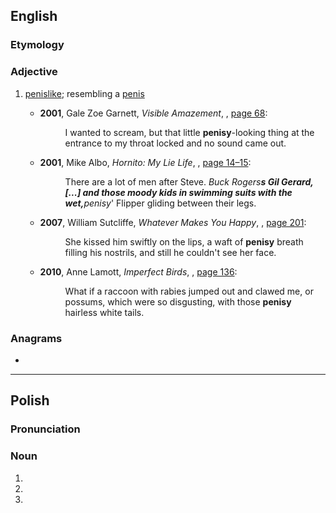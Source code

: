 ==English==

===Etymology===
{{suffix|en|penis|y}}

===Adjective===
{{en-adj}}

# {{lb|en|informal}} [[penislike]]; resembling a [[penis]]
#* '''2001''', Gale Zoe Garnett, ''Visible Amazement'', {{ISBN|0743214714}}, [http://books.google.com/books?id=JGZw3MXWMiQC&pg=PA68&dq=penisy page 68]:
#*: I wanted to scream, but that little '''penisy'''-looking thing at the entrance to my throat locked and no sound came out.
#* '''2001''', Mike Albo, ''Hornito: My Lie Life'', {{ISBN|0060937106}}, [http://books.google.com/books?id=diOiTUKiEekC&pg=PA15&dq=penisy page 14–15]:
#*: There are a lot of men after Steve. ''Buck Rogers'''s Gil Gerard, <nowiki>[...]</nowiki> and those moody kids in swimming suits with the wet, '''penisy''' Flipper gliding between their legs.
#* '''2007''', William Sutcliffe, ''Whatever Makes You Happy'', {{ISBN|0747596522}}, [http://books.google.com/books?id=tsoeDWYZC2gC&pg=PA201&dq=penisy page 201]:
#*: She kissed him swiftly on the lips, a waft of '''penisy''' breath filling his nostrils, and still he couldn't see her face.
#* '''2010''', Anne Lamott, ''Imperfect Birds'', {{ISBN|1594487510}}, [http://books.google.com/books?id=M1dq7zGC0aIC&pg=PT136&dq=penisy page 136]:
#*: What if a raccoon with rabies jumped out and clawed me, or possums, which were so disgusting, with those '''penisy''' hairless white tails.

===Anagrams===
* {{anagrams|en|a=einpsy|Nyepis|Pineys|snipey}}

----

==Polish==

===Pronunciation===
{{pl-p}}

===Noun===
{{head|pl|noun form|g=m}}

# {{inflection of|pl|penis||nom|p}}
# {{inflection of|pl|penis||acc|p}}
# {{inflection of|pl|penis||voc|p}}
